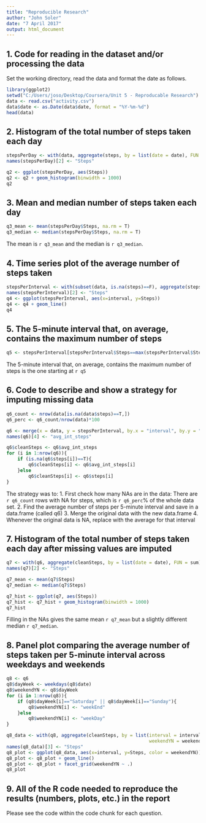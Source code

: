 ---
title: "Reproducible Research"
author: "John Soler"
date: "7 April 2017"
output: html_document
---

## 1. Code for reading in the dataset and/or processing the data

Set the working directory, read the data and format the date as follows.

```{r q1, echo=TRUE}
library(ggplot2)
setwd("C:/Users/joso/Desktop/Coursera/Unit 5 - Reproducable Research")
data <- read.csv("activity.csv")
data$date <- as.Date(data$date, format = "%Y-%m-%d")
head(data)
```


## 2. Histogram of the total number of steps taken each day

```{r q2, echo=TRUE}
stepsPerDay <- with(data, aggregate(steps, by = list(date = date), FUN = sum))
names(stepsPerDay)[2] <- "Steps"

q2 <- ggplot(stepsPerDay, aes(Steps))
q2 <- q2 + geom_histogram(binwidth = 1000)
q2
```


## 3. Mean and median number of steps taken each day

```{r q3, echo=TRUE}
q3_mean <- mean(stepsPerDay$Steps, na.rm = T)
q3_median <- median(stepsPerDay$Steps, na.rm = T)
```

The mean is `r q3_mean` and the median is `r q3_median`.


## 4. Time series plot of the average number of steps taken

```{r q4, echo=TRUE}
stepsPerInterval <- with(subset(data, is.na(steps)==F), aggregate(steps, by = list(interval = interval), FUN = mean))
names(stepsPerInterval)[2] <- "Steps"
q4 <- ggplot(stepsPerInterval, aes(x=interval, y=Steps))
q4 <- q4 + geom_line()
q4
```


## 5. The 5-minute interval that, on average, contains the maximum number of steps

```{r q5, echo=TRUE}
q5 <- stepsPerInterval[stepsPerInterval$Steps==max(stepsPerInterval$Steps),1]
```

The 5-minute interval that, on average, contains the maximum number of steps is the one starting at `r q5`
 

## 6. Code to describe and show a strategy for imputing missing data  

```{r q6, echo=TRUE}
q6_count <- nrow(data[is.na(data$steps)==T,])
q6_perc <- q6_count/nrow(data)*100

q6 <- merge(x = data, y = stepsPerInterval, by.x = "interval", by.y = "interval")
names(q6)[4] <- "avg_int_steps"

q6$cleanSteps <- q6$avg_int_steps
for (i in 1:nrow(q6)){
    if (is.na(q6$steps[i])==T){
        q6$cleanSteps[i] <- q6$avg_int_steps[i]
    }else
        q6$cleanSteps[i] <- q6$steps[i]
}
```

The strategy was to:
1. First check how many NAs are in the data: There are `r q6_count` rows with NA for steps, which is `r q6_perc`% of the whole data set.
2. Find the average number of steps per 5-minute interval and save in a data.frame (called q6)
3. Merge the original data with the new data.frame
4. Whenever the original data is NA, replace with the average for that interval

## 7. Histogram of the total number of steps taken each day after missing values are imputed

```{r q7, echo=TRUE}
q7 <- with(q6, aggregate(cleanSteps, by = list(date = date), FUN = sum))
names(q7)[2] <- "Steps"

q7_mean <- mean(q7$Steps)
q7_median <- median(q7$Steps)

q7_hist <- ggplot(q7, aes(Steps))
q7_hist <- q7_hist + geom_histogram(binwidth = 1000)
q7_hist
```

Filling in the NAs gives the same mean `r q7_mean` but a slightly different median `r q7_median`.


## 8. Panel plot comparing the average number of steps taken per 5-minute interval across weekdays and weekends

```{r q8, echo=TRUE}
q8 <- q6
q8$dayWeek <- weekdays(q8$date)
q8$weekendYN <- q8$dayWeek
for (i in 1:nrow(q8)){
    if (q8$dayWeek[i]=="Saturday" || q8$dayWeek[i]=="Sunday"){
        q8$weekendYN[i] <- "weekEnd"
    }else
        q8$weekendYN[i] <- "weekDay"
}

q8_data <- with(q8, aggregate(cleanSteps, by = list(interval = interval,
                                                    weekendYN = weekendYN), FUN = mean))
names(q8_data)[3] <- "Steps"
q8_plot <- ggplot(q8_data, aes(x=interval, y=Steps, color = weekendYN))
q8_plot <- q8_plot + geom_line()
q8_plot <- q8_plot + facet_grid(weekendYN ~ .)
q8_plot
```


## 9. All of the R code needed to reproduce the results (numbers, plots, etc.) in the report

Please see the code within the code chunk for each question.